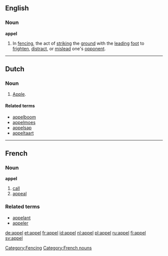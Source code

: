 {{see|appèl}}

==English==

===Noun===
'''appel'''

# In [[fencing]], the act of [[strike|striking]] the [[ground]] with the [[lead]]ing [[foot]] to [[frighten]], [[distract]], or [[mislead]] one's [[opponent]].
[[Category:Fencing]]

----
==Dutch==

===Noun===
{{nl-noun-2p|m|appels|appelen|appeltje}}
# [[apple|Apple]].

====Related terms====
* [[appelboom]]
* [[appelmoes]]
* [[appelsap]]
* [[appeltaart]]

----
==French==

===Noun===
'''appel''' {{m}}
# [[call]]
# [[appeal]]

===Related terms===
* [[appelant]]
* [[appeler]]

[[Category:French nouns]]

[[de:appel]]
[[et:appel]]
[[fr:appel]]
[[id:appel]]
[[nl:appel]]
[[pl:appel]]
[[ru:appel]]
[[fi:appel]]
[[sv:appel]]
